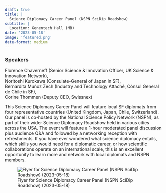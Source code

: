 ```yaml
---
draft: true 
title: |
  Science Diplomacy Career Panel (NSPN SciDip Roadshow)
subtitle: |
  Location: Genentech Hall (MB)
date: '2023-05-18'
image: 'featured.png'
date-format: medium 
---
```



### Speakers  
Florence Chaverneff (Senior Science & Innovation Officer, UK Science & Innovation Network),  
Noritoshi Kurokawa (Consulate-General of Japan in SF),  
Bernardita Muñoz Zech (Industry and Technology Attaché, Cónsul General de Chile in SF),  
Corine Thommen (Deputy CEO, Swissnex)

This Science Diplomacy Career Panel will feature local SF diplomats from four representative countries (United Kingdom, Japan, Chile, Switzerland). Our panel is co-hosted by the National Science Policy Network (NSPN), as part of their wider Science Diplomacy Roadshow held in various cities across the USA. The event will feature a 1-hour moderated panel discussion plus audience Q&A and followed by a networking reception with refreshments. If you have ever wondered what science diplomacy entails, which skills you would need for a diplomatic career, or how scientific collaborations operate on an international scale, this is an excellent opportunity to learn more and network with local diplomats and NSPN members.

![Flyer for Science Diplomacy Career Panel (NSPN SciDip Roadshow) (2023-05-18)](featured.png){.lightbox}
